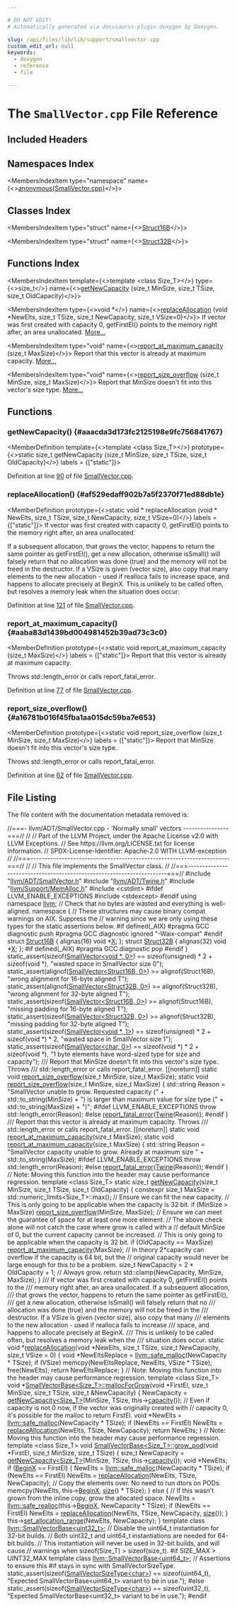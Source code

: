 ```yaml
---

# DO NOT EDIT!
# Automatically generated via docusaurus-plugin-doxygen by Doxygen.

slug: /api/files/lib/lib/support/smallvector-cpp
custom_edit_url: null
keywords:
  - doxygen
  - reference
  - file

---
```





# The `SmallVector.cpp` File Reference

<DoxygenPage pluginConfig={pluginConfig}>



## Included Headers

<IncludesList>
<IncludesListItem
  filePath="llvm/ADT/SmallVector.h"
  permalink="/docs/api/files/include/include/llvm/include/llvm/adt/smallvector-h"
  isLocal="true" />
<IncludesListItem
  filePath="llvm/ADT/Twine.h"
  permalink="/docs/api/files/include/include/llvm/include/llvm/adt/twine-h"
  isLocal="true" />
<IncludesListItem
  filePath="llvm/Support/MemAlloc.h"
  permalink="/docs/api/files/include/include/llvm/include/llvm/support/memalloc-h"
  isLocal="true" />
<IncludesListItem
  filePath="cstdint"
  permalink=""
  isLocal="false" />
</IncludesList>

## Namespaces Index

<MembersIndex>

<MembersIndexItem
  type="namespace"
  name={<><a href="/docs/api/namespaces/anonymous-smallvector-cpp-">anonymous&#123;SmallVector.cpp&#125;</a></>}>
</MembersIndexItem>

</MembersIndex>

## Classes Index

<MembersIndex>

<MembersIndexItem
  type="struct"
  name={<><a href="/docs/api/structs/anonymous-namespace-smallvector-cpp-/struct16b">Struct16B</a></>}>
</MembersIndexItem>

<MembersIndexItem
  type="struct"
  name={<><a href="/docs/api/structs/anonymous-namespace-smallvector-cpp-/struct32b">Struct32B</a></>}>
</MembersIndexItem>

</MembersIndex>

## Functions Index

<MembersIndex>

<MembersIndexItem
  template={<>template &lt;class Size&#95;T&gt;</>}
  type={<>size&#95;t</>}
  name={<><a href="#aaacda3d173fc2125198e9fc756841767">getNewCapacity</a> (size&#95;t MinSize, size&#95;t TSize, size&#95;t OldCapacity)</>}>
</MembersIndexItem>

<MembersIndexItem
  type={<>void &#42;</>}
  name={<><a href="#af529edaff902b7a5f2370f71ed88db1e">replaceAllocation</a> (void &#42;NewElts, size&#95;t TSize, size&#95;t NewCapacity, size&#95;t VSize=0)</>}>
If vector was first created with capacity 0, getFirstEl() points to the memory right after, an area unallocated. <a href="#af529edaff902b7a5f2370f71ed88db1e">More...</a>
</MembersIndexItem>

<MembersIndexItem
  type="void"
  name={<><a href="#aaba83d1439bd004981452b39ad73c3c0">report&#95;at&#95;maximum&#95;capacity</a> (size&#95;t MaxSize)</>}>
Report that this vector is already at maximum capacity. <a href="#aaba83d1439bd004981452b39ad73c3c0">More...</a>
</MembersIndexItem>

<MembersIndexItem
  type="void"
  name={<><a href="#a16781b016f45fba1aa015dc59ba7e653">report&#95;size&#95;overflow</a> (size&#95;t MinSize, size&#95;t MaxSize)</>}>
Report that MinSize doesn&#39;t fit into this vector&#39;s size type. <a href="#a16781b016f45fba1aa015dc59ba7e653">More...</a>
</MembersIndexItem>

</MembersIndex>


<SectionDefinition>

## Functions

### getNewCapacity() {#aaacda3d173fc2125198e9fc756841767}

<MemberDefinition
  template={<>template &lt;class Size&#95;T&gt;</>}
  prototype={<>static size&#95;t getNewCapacity (size&#95;t MinSize, size&#95;t TSize, size&#95;t OldCapacity)</>}
  labels = {["static"]}>

Definition at line <a href="#l00090">90</a> of file <a href="/docs/api/files/lib/lib/support/smallvector-cpp">SmallVector.cpp</a>.
</MemberDefinition>

### replaceAllocation() {#af529edaff902b7a5f2370f71ed88db1e}

<MemberDefinition
  prototype={<>static void &#42; replaceAllocation (void &#42; NewElts, size&#95;t TSize, size&#95;t NewCapacity, size&#95;t VSize=0)</>}
  labels = {["static"]}>
If vector was first created with capacity 0, getFirstEl() points to the memory right after, an area unallocated.

If a subsequent allocation, that grows the vector, happens to return the same pointer as getFirstEl(), get a new allocation, otherwise isSmall() will falsely return that no allocation was done (true) and the memory will not be freed in the destructor. If a VSize is given (vector size), also copy that many elements to the new allocation - used if realloca fails to increase space, and happens to allocate precisely at BeginX. This is unlikely to be called often, but resolves a memory leak when the situation does occur.

Definition at line <a href="#l00121">121</a> of file <a href="/docs/api/files/lib/lib/support/smallvector-cpp">SmallVector.cpp</a>.
</MemberDefinition>

### report&#95;at&#95;maximum&#95;capacity() {#aaba83d1439bd004981452b39ad73c3c0}

<MemberDefinition
  prototype={<>static void report&#95;at&#95;maximum&#95;capacity (size&#95;t MaxSize)</>}
  labels = {["static"]}>
Report that this vector is already at maximum capacity.

Throws std::length&#95;error or calls report&#95;fatal&#95;error.

Definition at line <a href="#l00077">77</a> of file <a href="/docs/api/files/lib/lib/support/smallvector-cpp">SmallVector.cpp</a>.
</MemberDefinition>

### report&#95;size&#95;overflow() {#a16781b016f45fba1aa015dc59ba7e653}

<MemberDefinition
  prototype={<>static void report&#95;size&#95;overflow (size&#95;t MinSize, size&#95;t MaxSize)</>}
  labels = {["static"]}>
Report that MinSize doesn&#39;t fit into this vector&#39;s size type.

Throws std::length&#95;error or calls report&#95;fatal&#95;error.

Definition at line <a href="#l00062">62</a> of file <a href="/docs/api/files/lib/lib/support/smallvector-cpp">SmallVector.cpp</a>.
</MemberDefinition>

</SectionDefinition>

## File Listing

The file content with the documentation metadata removed is:

<ProgramListing>

<Link id="l00001" /><CodeLine lineNumber="1"><span class="doxyHighlightComment">//===- llvm/ADT/SmallVector.cpp - &#39;Normally small&#39; vectors ----------------===//</span></CodeLine>
<Link id="l00002" /><CodeLine lineNumber="2"><span class="doxyHighlightComment">//</span></CodeLine>
<Link id="l00003" /><CodeLine lineNumber="3"><span class="doxyHighlightComment">// Part of the LLVM Project, under the Apache License v2.0 with LLVM Exceptions.</span></CodeLine>
<Link id="l00004" /><CodeLine lineNumber="4"><span class="doxyHighlightComment">// See https://llvm.org/LICENSE.txt for license information.</span></CodeLine>
<Link id="l00005" /><CodeLine lineNumber="5"><span class="doxyHighlightComment">// SPDX-License-Identifier: Apache-2.0 WITH LLVM-exception</span></CodeLine>
<Link id="l00006" /><CodeLine lineNumber="6"><span class="doxyHighlightComment">//</span></CodeLine>
<Link id="l00007" /><CodeLine lineNumber="7"><span class="doxyHighlightComment">//===----------------------------------------------------------------------===//</span></CodeLine>
<Link id="l00008" /><CodeLine lineNumber="8"><span class="doxyHighlightComment">//</span></CodeLine>
<Link id="l00009" /><CodeLine lineNumber="9"><span class="doxyHighlightComment">// This file implements the SmallVector class.</span></CodeLine>
<Link id="l00010" /><CodeLine lineNumber="10"><span class="doxyHighlightComment">//</span></CodeLine>
<Link id="l00011" /><CodeLine lineNumber="11"><span class="doxyHighlightComment">//===----------------------------------------------------------------------===//</span></CodeLine>
<Link id="l00012" /><CodeLine lineNumber="12"></CodeLine>
<Link id="l00013" /><CodeLine lineNumber="13"><span class="doxyHighlightPreprocessor">#include &quot;<a href="/docs/api/files/include/include/llvm/include/llvm/adt/smallvector-h">llvm/ADT/SmallVector.h</a>&quot;</span></CodeLine>
<Link id="l00014" /><CodeLine lineNumber="14"><span class="doxyHighlightPreprocessor">#include &quot;<a href="/docs/api/files/include/include/llvm/include/llvm/adt/twine-h">llvm/ADT/Twine.h</a>&quot;</span></CodeLine>
<Link id="l00015" /><CodeLine lineNumber="15"><span class="doxyHighlightPreprocessor">#include &quot;<a href="/docs/api/files/include/include/llvm/include/llvm/support/memalloc-h">llvm/Support/MemAlloc.h</a>&quot;</span></CodeLine>
<Link id="l00016" /><CodeLine lineNumber="16"><span class="doxyHighlightPreprocessor">#include &lt;cstdint&gt;</span></CodeLine>
<Link id="l00017" /><CodeLine lineNumber="17"><span class="doxyHighlightPreprocessor">#ifdef LLVM&#95;ENABLE&#95;EXCEPTIONS</span></CodeLine>
<Link id="l00018" /><CodeLine lineNumber="18"><span class="doxyHighlightPreprocessor">#include &lt;stdexcept&gt;</span></CodeLine>
<Link id="l00019" /><CodeLine lineNumber="19"><span class="doxyHighlightPreprocessor">#endif</span></CodeLine>
<Link id="l00020" /><CodeLine lineNumber="20"><span class="doxyHighlightKeyword">using namespace </span><span class="doxyHighlight"><a href="/docs/api/namespaces/llvm">llvm</a>;</span></CodeLine>
<Link id="l00021" /><CodeLine lineNumber="21"></CodeLine>
<Link id="l00022" /><CodeLine lineNumber="22"><span class="doxyHighlightComment">// Check that no bytes are wasted and everything is well-aligned.</span></CodeLine>
<Link id="l00023" /><CodeLine lineNumber="23" lineLink="/docs/api/namespaces/anonymous-smallvector-cpp-"><span class="doxyHighlightKeyword">namespace </span><span class="doxyHighlight">&#123;</span></CodeLine>
<Link id="l00024" /><CodeLine lineNumber="24"><span class="doxyHighlightComment">// These structures may cause binary compat warnings on AIX. Suppress the</span></CodeLine>
<Link id="l00025" /><CodeLine lineNumber="25"><span class="doxyHighlightComment">// warning since we are only using these types for the static assertions below.</span></CodeLine>
<Link id="l00026" /><CodeLine lineNumber="26"><span class="doxyHighlightPreprocessor">#if defined(&#95;AIX)</span></CodeLine>
<Link id="l00027" /><CodeLine lineNumber="27"><span class="doxyHighlightPreprocessor">#pragma GCC diagnostic push</span></CodeLine>
<Link id="l00028" /><CodeLine lineNumber="28"><span class="doxyHighlightPreprocessor">#pragma GCC diagnostic ignored &quot;-Waix-compat&quot;</span></CodeLine>
<Link id="l00029" /><CodeLine lineNumber="29"><span class="doxyHighlightPreprocessor">#endif</span></CodeLine>
<Link id="l00030" /><CodeLine lineNumber="30" lineLink="/docs/api/structs/anonymous-namespace-smallvector-cpp-/struct16b"><span class="doxyHighlightKeyword">struct </span><span class="doxyHighlight"><a href="/docs/api/structs/anonymous-namespace-smallvector-cpp-/struct16b">Struct16B</a> &#123;</span></CodeLine>
<Link id="l00031" /><CodeLine lineNumber="31" lineLink="/docs/api/structs/anonymous-namespace-smallvector-cpp-/struct16b/#a4cee46c1ae2a60efffc3d4d6924dc1f6"><span class="doxyHighlight">  </span><span class="doxyHighlightKeyword">alignas</span><span class="doxyHighlight">(16) </span><span class="doxyHighlightKeywordType">void</span><span class="doxyHighlight"> &#42;<a href="/docs/api/structs/anonymous-namespace-smallvector-cpp-/struct16b/#a4cee46c1ae2a60efffc3d4d6924dc1f6">X</a>;</span></CodeLine>
<Link id="l00032" /><CodeLine lineNumber="32"><span class="doxyHighlight">&#125;;</span></CodeLine>
<Link id="l00033" /><CodeLine lineNumber="33" lineLink="/docs/api/structs/anonymous-namespace-smallvector-cpp-/struct32b"><span class="doxyHighlightKeyword">struct </span><span class="doxyHighlight"><a href="/docs/api/structs/anonymous-namespace-smallvector-cpp-/struct32b">Struct32B</a> &#123;</span></CodeLine>
<Link id="l00034" /><CodeLine lineNumber="34" lineLink="/docs/api/structs/anonymous-namespace-smallvector-cpp-/struct32b/#a9485bc9bb9362e2838850a346185c07e"><span class="doxyHighlight">  </span><span class="doxyHighlightKeyword">alignas</span><span class="doxyHighlight">(32) </span><span class="doxyHighlightKeywordType">void</span><span class="doxyHighlight"> &#42;<a href="/docs/api/structs/anonymous-namespace-smallvector-cpp-/struct32b/#a9485bc9bb9362e2838850a346185c07e">X</a>;</span></CodeLine>
<Link id="l00035" /><CodeLine lineNumber="35"><span class="doxyHighlight">&#125;;</span></CodeLine>
<Link id="l00036" /><CodeLine lineNumber="36"><span class="doxyHighlightPreprocessor">#if defined(&#95;AIX)</span></CodeLine>
<Link id="l00037" /><CodeLine lineNumber="37"><span class="doxyHighlightPreprocessor">#pragma GCC diagnostic pop</span></CodeLine>
<Link id="l00038" /><CodeLine lineNumber="38"><span class="doxyHighlightPreprocessor">#endif</span></CodeLine>
<Link id="l00039" /><CodeLine lineNumber="39"><span class="doxyHighlight">&#125;</span></CodeLine>
<Link id="l00040" /><CodeLine lineNumber="40"><span class="doxyHighlightKeyword">static&#95;assert</span><span class="doxyHighlight">(</span><span class="doxyHighlightKeyword">sizeof</span><span class="doxyHighlight">(<a href="/docs/api/classes/llvm/smallvector">SmallVector&lt;void &#42;, 0&gt;</a>) ==</span></CodeLine>
<Link id="l00041" /><CodeLine lineNumber="41"><span class="doxyHighlight">                  </span><span class="doxyHighlightKeyword">sizeof</span><span class="doxyHighlight">(unsigned) &#42; 2 + </span><span class="doxyHighlightKeyword">sizeof</span><span class="doxyHighlight">(</span><span class="doxyHighlightKeywordType">void</span><span class="doxyHighlight"> &#42;),</span></CodeLine>
<Link id="l00042" /><CodeLine lineNumber="42"><span class="doxyHighlight">              </span><span class="doxyHighlightStringLiteral">&quot;wasted space in SmallVector size 0&quot;</span><span class="doxyHighlight">);</span></CodeLine>
<Link id="l00043" /><CodeLine lineNumber="43"><span class="doxyHighlightKeyword">static&#95;assert</span><span class="doxyHighlight">(</span><span class="doxyHighlightKeyword">alignof</span><span class="doxyHighlight">(<a href="/docs/api/classes/llvm/smallvector">SmallVector&lt;Struct16B, 0&gt;</a>) &gt;= </span><span class="doxyHighlightKeyword">alignof</span><span class="doxyHighlight">(Struct16B),</span></CodeLine>
<Link id="l00044" /><CodeLine lineNumber="44"><span class="doxyHighlight">              </span><span class="doxyHighlightStringLiteral">&quot;wrong alignment for 16-byte aligned T&quot;</span><span class="doxyHighlight">);</span></CodeLine>
<Link id="l00045" /><CodeLine lineNumber="45"><span class="doxyHighlightKeyword">static&#95;assert</span><span class="doxyHighlight">(</span><span class="doxyHighlightKeyword">alignof</span><span class="doxyHighlight">(<a href="/docs/api/classes/llvm/smallvector">SmallVector&lt;Struct32B, 0&gt;</a>) &gt;= </span><span class="doxyHighlightKeyword">alignof</span><span class="doxyHighlight">(Struct32B),</span></CodeLine>
<Link id="l00046" /><CodeLine lineNumber="46"><span class="doxyHighlight">              </span><span class="doxyHighlightStringLiteral">&quot;wrong alignment for 32-byte aligned T&quot;</span><span class="doxyHighlight">);</span></CodeLine>
<Link id="l00047" /><CodeLine lineNumber="47"><span class="doxyHighlightKeyword">static&#95;assert</span><span class="doxyHighlight">(</span><span class="doxyHighlightKeyword">sizeof</span><span class="doxyHighlight">(<a href="/docs/api/classes/llvm/smallvector">SmallVector&lt;Struct16B, 0&gt;</a>) &gt;= </span><span class="doxyHighlightKeyword">alignof</span><span class="doxyHighlight">(Struct16B),</span></CodeLine>
<Link id="l00048" /><CodeLine lineNumber="48"><span class="doxyHighlight">              </span><span class="doxyHighlightStringLiteral">&quot;missing padding for 16-byte aligned T&quot;</span><span class="doxyHighlight">);</span></CodeLine>
<Link id="l00049" /><CodeLine lineNumber="49"><span class="doxyHighlightKeyword">static&#95;assert</span><span class="doxyHighlight">(</span><span class="doxyHighlightKeyword">sizeof</span><span class="doxyHighlight">(<a href="/docs/api/classes/llvm/smallvector">SmallVector&lt;Struct32B, 0&gt;</a>) &gt;= </span><span class="doxyHighlightKeyword">alignof</span><span class="doxyHighlight">(Struct32B),</span></CodeLine>
<Link id="l00050" /><CodeLine lineNumber="50"><span class="doxyHighlight">              </span><span class="doxyHighlightStringLiteral">&quot;missing padding for 32-byte aligned T&quot;</span><span class="doxyHighlight">);</span></CodeLine>
<Link id="l00051" /><CodeLine lineNumber="51"><span class="doxyHighlightKeyword">static&#95;assert</span><span class="doxyHighlight">(</span><span class="doxyHighlightKeyword">sizeof</span><span class="doxyHighlight">(<a href="/docs/api/classes/llvm/smallvector">SmallVector&lt;void &#42;, 1&gt;</a>) ==</span></CodeLine>
<Link id="l00052" /><CodeLine lineNumber="52"><span class="doxyHighlight">                  </span><span class="doxyHighlightKeyword">sizeof</span><span class="doxyHighlight">(unsigned) &#42; 2 + </span><span class="doxyHighlightKeyword">sizeof</span><span class="doxyHighlight">(</span><span class="doxyHighlightKeywordType">void</span><span class="doxyHighlight"> &#42;) &#42; 2,</span></CodeLine>
<Link id="l00053" /><CodeLine lineNumber="53"><span class="doxyHighlight">              </span><span class="doxyHighlightStringLiteral">&quot;wasted space in SmallVector size 1&quot;</span><span class="doxyHighlight">);</span></CodeLine>
<Link id="l00054" /><CodeLine lineNumber="54"></CodeLine>
<Link id="l00055" /><CodeLine lineNumber="55"><span class="doxyHighlightKeyword">static&#95;assert</span><span class="doxyHighlight">(</span><span class="doxyHighlightKeyword">sizeof</span><span class="doxyHighlight">(<a href="/docs/api/classes/llvm/smallvector">SmallVector&lt;char, 0&gt;</a>) ==</span></CodeLine>
<Link id="l00056" /><CodeLine lineNumber="56"><span class="doxyHighlight">                  </span><span class="doxyHighlightKeyword">sizeof</span><span class="doxyHighlight">(</span><span class="doxyHighlightKeywordType">void</span><span class="doxyHighlight"> &#42;) &#42; 2 + </span><span class="doxyHighlightKeyword">sizeof</span><span class="doxyHighlight">(</span><span class="doxyHighlightKeywordType">void</span><span class="doxyHighlight"> &#42;),</span></CodeLine>
<Link id="l00057" /><CodeLine lineNumber="57"><span class="doxyHighlight">              </span><span class="doxyHighlightStringLiteral">&quot;1 byte elements have word-sized type for size and capacity&quot;</span><span class="doxyHighlight">);</span></CodeLine>
<Link id="l00058" /><CodeLine lineNumber="58"></CodeLine>
<Link id="l00059" /><CodeLine lineNumber="59"><span class="doxyHighlightComment">/// Report that MinSize doesn&#39;t fit into this vector&#39;s size type. Throws</span></CodeLine>
<Link id="l00060" /><CodeLine lineNumber="60"><span class="doxyHighlightComment">/// std::length&#95;error or calls report&#95;fatal&#95;error.</span></CodeLine>
<Link id="l00061" /><CodeLine lineNumber="61"><span class="doxyHighlight">&#91;&#91;noreturn&#93;&#93; </span><span class="doxyHighlightKeyword">static</span><span class="doxyHighlight"> </span><span class="doxyHighlightKeywordType">void</span><span class="doxyHighlight"> <a href="#a16781b016f45fba1aa015dc59ba7e653">report&#95;size&#95;overflow</a>(</span><span class="doxyHighlightKeywordType">size&#95;t</span><span class="doxyHighlight"> MinSize, </span><span class="doxyHighlightKeywordType">size&#95;t</span><span class="doxyHighlight"> MaxSize);</span></CodeLine>
<Link id="l00062" /><CodeLine lineNumber="62" lineLink="#a16781b016f45fba1aa015dc59ba7e653"><span class="doxyHighlightKeyword">static</span><span class="doxyHighlight"> </span><span class="doxyHighlightKeywordType">void</span><span class="doxyHighlight"> <a href="#a16781b016f45fba1aa015dc59ba7e653">report&#95;size&#95;overflow</a>(</span><span class="doxyHighlightKeywordType">size&#95;t</span><span class="doxyHighlight"> MinSize, </span><span class="doxyHighlightKeywordType">size&#95;t</span><span class="doxyHighlight"> MaxSize) &#123;</span></CodeLine>
<Link id="l00063" /><CodeLine lineNumber="63"><span class="doxyHighlight">  std::string Reason = </span><span class="doxyHighlightStringLiteral">&quot;SmallVector unable to grow. Requested capacity (&quot;</span><span class="doxyHighlight"> +</span></CodeLine>
<Link id="l00064" /><CodeLine lineNumber="64"><span class="doxyHighlight">                       std::to&#95;string(MinSize) +</span></CodeLine>
<Link id="l00065" /><CodeLine lineNumber="65"><span class="doxyHighlight">                       </span><span class="doxyHighlightStringLiteral">&quot;) is larger than maximum value for size type (&quot;</span><span class="doxyHighlight"> +</span></CodeLine>
<Link id="l00066" /><CodeLine lineNumber="66"><span class="doxyHighlight">                       std::to&#95;string(MaxSize) + </span><span class="doxyHighlightStringLiteral">&quot;)&quot;</span><span class="doxyHighlight">;</span></CodeLine>
<Link id="l00067" /><CodeLine lineNumber="67"><span class="doxyHighlightPreprocessor">#ifdef LLVM&#95;ENABLE&#95;EXCEPTIONS</span></CodeLine>
<Link id="l00068" /><CodeLine lineNumber="68"><span class="doxyHighlight">  </span><span class="doxyHighlightKeywordFlow">throw</span><span class="doxyHighlight"> std::length&#95;error(Reason);</span></CodeLine>
<Link id="l00069" /><CodeLine lineNumber="69" lineLink="/docs/api/classes/llvm/smallvectorbase/#a2c068750374c249c3498144297eda93c"><span class="doxyHighlightPreprocessor">#else</span></CodeLine>
<Link id="l00070" /><CodeLine lineNumber="70"><span class="doxyHighlight">  <a href="/docs/api/namespaces/llvm/#a7f2a3d4dcfee70225988aec53ff1e173">report&#95;fatal&#95;error</a>(<a href="/docs/api/classes/llvm/twine">Twine</a>(Reason));</span></CodeLine>
<Link id="l00071" /><CodeLine lineNumber="71"><span class="doxyHighlightPreprocessor">#endif</span></CodeLine>
<Link id="l00072" /><CodeLine lineNumber="72"><span class="doxyHighlight">&#125;</span></CodeLine>
<Link id="l00073" /><CodeLine lineNumber="73"></CodeLine>
<Link id="l00074" /><CodeLine lineNumber="74"><span class="doxyHighlightComment">/// Report that this vector is already at maximum capacity. Throws</span></CodeLine>
<Link id="l00075" /><CodeLine lineNumber="75" lineLink="/docs/api/classes/llvm/smallvectorbase/#a0fef5db8f0b473292cb9770075050da5"><span class="doxyHighlightComment">/// std::length&#95;error or calls report&#95;fatal&#95;error.</span></CodeLine>
<Link id="l00076" /><CodeLine lineNumber="76"><span class="doxyHighlight">&#91;&#91;noreturn&#93;&#93; </span><span class="doxyHighlightKeyword">static</span><span class="doxyHighlight"> </span><span class="doxyHighlightKeywordType">void</span><span class="doxyHighlight"> <a href="#aaba83d1439bd004981452b39ad73c3c0">report&#95;at&#95;maximum&#95;capacity</a>(</span><span class="doxyHighlightKeywordType">size&#95;t</span><span class="doxyHighlight"> MaxSize);</span></CodeLine>
<Link id="l00077" /><CodeLine lineNumber="77" lineLink="#aaba83d1439bd004981452b39ad73c3c0"><span class="doxyHighlightKeyword">static</span><span class="doxyHighlight"> </span><span class="doxyHighlightKeywordType">void</span><span class="doxyHighlight"> <a href="#aaba83d1439bd004981452b39ad73c3c0">report&#95;at&#95;maximum&#95;capacity</a>(</span><span class="doxyHighlightKeywordType">size&#95;t</span><span class="doxyHighlight"> MaxSize) &#123;</span></CodeLine>
<Link id="l00078" /><CodeLine lineNumber="78"><span class="doxyHighlight">  std::string Reason =</span></CodeLine>
<Link id="l00079" /><CodeLine lineNumber="79"><span class="doxyHighlight">      </span><span class="doxyHighlightStringLiteral">&quot;SmallVector capacity unable to grow. Already at maximum size &quot;</span><span class="doxyHighlight"> +</span></CodeLine>
<Link id="l00080" /><CodeLine lineNumber="80"><span class="doxyHighlight">      std::to&#95;string(MaxSize);</span></CodeLine>
<Link id="l00081" /><CodeLine lineNumber="81"><span class="doxyHighlightPreprocessor">#ifdef LLVM&#95;ENABLE&#95;EXCEPTIONS</span></CodeLine>
<Link id="l00082" /><CodeLine lineNumber="82"><span class="doxyHighlight">  </span><span class="doxyHighlightKeywordFlow">throw</span><span class="doxyHighlight"> std::length&#95;error(Reason);</span></CodeLine>
<Link id="l00083" /><CodeLine lineNumber="83"><span class="doxyHighlightPreprocessor">#else</span></CodeLine>
<Link id="l00084" /><CodeLine lineNumber="84"><span class="doxyHighlight">  <a href="/docs/api/namespaces/llvm/#a7f2a3d4dcfee70225988aec53ff1e173">report&#95;fatal&#95;error</a>(<a href="/docs/api/classes/llvm/twine">Twine</a>(Reason));</span></CodeLine>
<Link id="l00085" /><CodeLine lineNumber="85"><span class="doxyHighlightPreprocessor">#endif</span></CodeLine>
<Link id="l00086" /><CodeLine lineNumber="86"><span class="doxyHighlight">&#125;</span></CodeLine>
<Link id="l00087" /><CodeLine lineNumber="87"></CodeLine>
<Link id="l00088" /><CodeLine lineNumber="88"><span class="doxyHighlightComment">// Note: Moving this function into the header may cause performance regression.</span></CodeLine>
<Link id="l00089" /><CodeLine lineNumber="89"><span class="doxyHighlightKeyword">template</span><span class="doxyHighlight"> &lt;</span><span class="doxyHighlightKeyword">class</span><span class="doxyHighlight"> Size&#95;T&gt;</span></CodeLine>
<Link id="l00090" /><CodeLine lineNumber="90" lineLink="#aaacda3d173fc2125198e9fc756841767"><span class="doxyHighlightKeyword">static</span><span class="doxyHighlight"> </span><span class="doxyHighlightKeywordType">size&#95;t</span><span class="doxyHighlight"> <a href="#aaacda3d173fc2125198e9fc756841767">getNewCapacity</a>(</span><span class="doxyHighlightKeywordType">size&#95;t</span><span class="doxyHighlight"> MinSize, </span><span class="doxyHighlightKeywordType">size&#95;t</span><span class="doxyHighlight"> TSize, </span><span class="doxyHighlightKeywordType">size&#95;t</span><span class="doxyHighlight"> OldCapacity) &#123;</span></CodeLine>
<Link id="l00091" /><CodeLine lineNumber="91"><span class="doxyHighlight">  </span><span class="doxyHighlightKeyword">constexpr</span><span class="doxyHighlight"> </span><span class="doxyHighlightKeywordType">size&#95;t</span><span class="doxyHighlight"> MaxSize = std::numeric&#95;limits&lt;Size&#95;T&gt;::max();</span></CodeLine>
<Link id="l00092" /><CodeLine lineNumber="92"></CodeLine>
<Link id="l00093" /><CodeLine lineNumber="93"><span class="doxyHighlight">  </span><span class="doxyHighlightComment">// Ensure we can fit the new capacity.</span></CodeLine>
<Link id="l00094" /><CodeLine lineNumber="94"><span class="doxyHighlight">  </span><span class="doxyHighlightComment">// This is only going to be applicable when the capacity is 32 bit.</span></CodeLine>
<Link id="l00095" /><CodeLine lineNumber="95"><span class="doxyHighlight">  </span><span class="doxyHighlightKeywordFlow">if</span><span class="doxyHighlight"> (MinSize &gt; MaxSize)</span></CodeLine>
<Link id="l00096" /><CodeLine lineNumber="96"><span class="doxyHighlight">    <a href="#a16781b016f45fba1aa015dc59ba7e653">report&#95;size&#95;overflow</a>(MinSize, MaxSize);</span></CodeLine>
<Link id="l00097" /><CodeLine lineNumber="97"></CodeLine>
<Link id="l00098" /><CodeLine lineNumber="98"><span class="doxyHighlight">  </span><span class="doxyHighlightComment">// Ensure we can meet the guarantee of space for at least one more element.</span></CodeLine>
<Link id="l00099" /><CodeLine lineNumber="99"><span class="doxyHighlight">  </span><span class="doxyHighlightComment">// The above check alone will not catch the case where grow is called with a</span></CodeLine>
<Link id="l00100" /><CodeLine lineNumber="100"><span class="doxyHighlight">  </span><span class="doxyHighlightComment">// default MinSize of 0, but the current capacity cannot be increased.</span></CodeLine>
<Link id="l00101" /><CodeLine lineNumber="101"><span class="doxyHighlight">  </span><span class="doxyHighlightComment">// This is only going to be applicable when the capacity is 32 bit.</span></CodeLine>
<Link id="l00102" /><CodeLine lineNumber="102"><span class="doxyHighlight">  </span><span class="doxyHighlightKeywordFlow">if</span><span class="doxyHighlight"> (OldCapacity == MaxSize)</span></CodeLine>
<Link id="l00103" /><CodeLine lineNumber="103"><span class="doxyHighlight">    <a href="#aaba83d1439bd004981452b39ad73c3c0">report&#95;at&#95;maximum&#95;capacity</a>(MaxSize);</span></CodeLine>
<Link id="l00104" /><CodeLine lineNumber="104"></CodeLine>
<Link id="l00105" /><CodeLine lineNumber="105"><span class="doxyHighlight">  </span><span class="doxyHighlightComment">// In theory 2&#42;capacity can overflow if the capacity is 64 bit, but the</span></CodeLine>
<Link id="l00106" /><CodeLine lineNumber="106"><span class="doxyHighlight">  </span><span class="doxyHighlightComment">// original capacity would never be large enough for this to be a problem.</span></CodeLine>
<Link id="l00107" /><CodeLine lineNumber="107"><span class="doxyHighlight">  </span><span class="doxyHighlightKeywordType">size&#95;t</span><span class="doxyHighlight"> NewCapacity = 2 &#42; OldCapacity + 1; </span><span class="doxyHighlightComment">// Always grow.</span></CodeLine>
<Link id="l00108" /><CodeLine lineNumber="108"><span class="doxyHighlight">  </span><span class="doxyHighlightKeywordFlow">return</span><span class="doxyHighlight"> std::clamp(NewCapacity, MinSize, MaxSize);</span></CodeLine>
<Link id="l00109" /><CodeLine lineNumber="109"><span class="doxyHighlight">&#125;</span></CodeLine>
<Link id="l00110" /><CodeLine lineNumber="110"></CodeLine>
<Link id="l00111" /><CodeLine lineNumber="111"><span class="doxyHighlightComment">/// If vector was first created with capacity 0, getFirstEl() points to the</span></CodeLine>
<Link id="l00112" /><CodeLine lineNumber="112"><span class="doxyHighlightComment">/// memory right after, an area unallocated. If a subsequent allocation,</span></CodeLine>
<Link id="l00113" /><CodeLine lineNumber="113"><span class="doxyHighlightComment">/// that grows the vector, happens to return the same pointer as getFirstEl(),</span></CodeLine>
<Link id="l00114" /><CodeLine lineNumber="114"><span class="doxyHighlightComment">/// get a new allocation, otherwise isSmall() will falsely return that no</span></CodeLine>
<Link id="l00115" /><CodeLine lineNumber="115"><span class="doxyHighlightComment">/// allocation was done (true) and the memory will not be freed in the</span></CodeLine>
<Link id="l00116" /><CodeLine lineNumber="116"><span class="doxyHighlightComment">/// destructor. If a VSize is given (vector size), also copy that many</span></CodeLine>
<Link id="l00117" /><CodeLine lineNumber="117"><span class="doxyHighlightComment">/// elements to the new allocation - used if realloca fails to increase</span></CodeLine>
<Link id="l00118" /><CodeLine lineNumber="118"><span class="doxyHighlightComment">/// space, and happens to allocate precisely at BeginX.</span></CodeLine>
<Link id="l00119" /><CodeLine lineNumber="119"><span class="doxyHighlightComment">/// This is unlikely to be called often, but resolves a memory leak when the</span></CodeLine>
<Link id="l00120" /><CodeLine lineNumber="120"><span class="doxyHighlightComment">/// situation does occur.</span></CodeLine>
<Link id="l00121" /><CodeLine lineNumber="121" lineLink="#af529edaff902b7a5f2370f71ed88db1e"><span class="doxyHighlightKeyword">static</span><span class="doxyHighlight"> </span><span class="doxyHighlightKeywordType">void</span><span class="doxyHighlight"> &#42;<a href="#af529edaff902b7a5f2370f71ed88db1e">replaceAllocation</a>(</span><span class="doxyHighlightKeywordType">void</span><span class="doxyHighlight"> &#42;NewElts, </span><span class="doxyHighlightKeywordType">size&#95;t</span><span class="doxyHighlight"> TSize, </span><span class="doxyHighlightKeywordType">size&#95;t</span><span class="doxyHighlight"> NewCapacity,</span></CodeLine>
<Link id="l00122" /><CodeLine lineNumber="122"><span class="doxyHighlight">                               </span><span class="doxyHighlightKeywordType">size&#95;t</span><span class="doxyHighlight"> VSize = 0) &#123;</span></CodeLine>
<Link id="l00123" /><CodeLine lineNumber="123"><span class="doxyHighlight">  </span><span class="doxyHighlightKeywordType">void</span><span class="doxyHighlight"> &#42;NewEltsReplace = <a href="/docs/api/namespaces/llvm/#a8bb931812d78f470d4ca775ac8b88e61">llvm::safe&#95;malloc</a>(NewCapacity &#42; TSize);</span></CodeLine>
<Link id="l00124" /><CodeLine lineNumber="124"><span class="doxyHighlight">  </span><span class="doxyHighlightKeywordFlow">if</span><span class="doxyHighlight"> (VSize)</span></CodeLine>
<Link id="l00125" /><CodeLine lineNumber="125"><span class="doxyHighlight">    memcpy(NewEltsReplace, NewElts, VSize &#42; TSize);</span></CodeLine>
<Link id="l00126" /><CodeLine lineNumber="126"><span class="doxyHighlight">  free(NewElts);</span></CodeLine>
<Link id="l00127" /><CodeLine lineNumber="127"><span class="doxyHighlight">  </span><span class="doxyHighlightKeywordFlow">return</span><span class="doxyHighlight"> NewEltsReplace;</span></CodeLine>
<Link id="l00128" /><CodeLine lineNumber="128"><span class="doxyHighlight">&#125;</span></CodeLine>
<Link id="l00129" /><CodeLine lineNumber="129"></CodeLine>
<Link id="l00130" /><CodeLine lineNumber="130"><span class="doxyHighlightComment">// Note: Moving this function into the header may cause performance regression.</span></CodeLine>
<Link id="l00131" /><CodeLine lineNumber="131"><span class="doxyHighlightKeyword">template</span><span class="doxyHighlight"> &lt;</span><span class="doxyHighlightKeyword">class</span><span class="doxyHighlight"> Size&#95;T&gt;</span></CodeLine>
<Link id="l00132" /><CodeLine lineNumber="132" lineLink="/docs/api/classes/llvm/smallvectorbase/#a2c068750374c249c3498144297eda93c"><span class="doxyHighlightKeywordType">void</span><span class="doxyHighlight"> &#42;<a href="/docs/api/classes/llvm/smallvectorbase/#a2c068750374c249c3498144297eda93c">SmallVectorBase&lt;Size&#95;T&gt;::mallocForGrow</a>(</span><span class="doxyHighlightKeywordType">void</span><span class="doxyHighlight"> &#42;FirstEl, </span><span class="doxyHighlightKeywordType">size&#95;t</span><span class="doxyHighlight"> MinSize,</span></CodeLine>
<Link id="l00133" /><CodeLine lineNumber="133"><span class="doxyHighlight">                                             </span><span class="doxyHighlightKeywordType">size&#95;t</span><span class="doxyHighlight"> TSize,</span></CodeLine>
<Link id="l00134" /><CodeLine lineNumber="134"><span class="doxyHighlight">                                             </span><span class="doxyHighlightKeywordType">size&#95;t</span><span class="doxyHighlight"> &amp;NewCapacity) &#123;</span></CodeLine>
<Link id="l00135" /><CodeLine lineNumber="135"><span class="doxyHighlight">  NewCapacity = <a href="#aaacda3d173fc2125198e9fc756841767">getNewCapacity&lt;Size&#95;T&gt;</a>(MinSize, TSize, this-&gt;<a href="/docs/api/classes/llvm/smallvectorbase/#ad5cd3f01e0e643f56beff88ff86dd5da">capacity</a>());</span></CodeLine>
<Link id="l00136" /><CodeLine lineNumber="136"><span class="doxyHighlight">  </span><span class="doxyHighlightComment">// Even if capacity is not 0 now, if the vector was originally created with</span></CodeLine>
<Link id="l00137" /><CodeLine lineNumber="137"><span class="doxyHighlight">  </span><span class="doxyHighlightComment">// capacity 0, it&#39;s possible for the malloc to return FirstEl.</span></CodeLine>
<Link id="l00138" /><CodeLine lineNumber="138"><span class="doxyHighlight">  </span><span class="doxyHighlightKeywordType">void</span><span class="doxyHighlight"> &#42;NewElts = <a href="/docs/api/namespaces/llvm/#a8bb931812d78f470d4ca775ac8b88e61">llvm::safe&#95;malloc</a>(NewCapacity &#42; TSize);</span></CodeLine>
<Link id="l00139" /><CodeLine lineNumber="139"><span class="doxyHighlight">  </span><span class="doxyHighlightKeywordFlow">if</span><span class="doxyHighlight"> (NewElts == FirstEl)</span></CodeLine>
<Link id="l00140" /><CodeLine lineNumber="140"><span class="doxyHighlight">    NewElts = <a href="#af529edaff902b7a5f2370f71ed88db1e">replaceAllocation</a>(NewElts, TSize, NewCapacity);</span></CodeLine>
<Link id="l00141" /><CodeLine lineNumber="141"><span class="doxyHighlight">  </span><span class="doxyHighlightKeywordFlow">return</span><span class="doxyHighlight"> NewElts;</span></CodeLine>
<Link id="l00142" /><CodeLine lineNumber="142"><span class="doxyHighlight">&#125;</span></CodeLine>
<Link id="l00143" /><CodeLine lineNumber="143"></CodeLine>
<Link id="l00144" /><CodeLine lineNumber="144"><span class="doxyHighlightComment">// Note: Moving this function into the header may cause performance regression.</span></CodeLine>
<Link id="l00145" /><CodeLine lineNumber="145"><span class="doxyHighlightKeyword">template</span><span class="doxyHighlight"> &lt;</span><span class="doxyHighlightKeyword">class</span><span class="doxyHighlight"> Size&#95;T&gt;</span></CodeLine>
<Link id="l00146" /><CodeLine lineNumber="146" lineLink="/docs/api/classes/llvm/smallvectorbase/#a0fef5db8f0b473292cb9770075050da5"><span class="doxyHighlightKeywordType">void</span><span class="doxyHighlight"> <a href="/docs/api/classes/llvm/smallvectorbase/#a0fef5db8f0b473292cb9770075050da5">SmallVectorBase&lt;Size&#95;T&gt;::grow&#95;pod</a>(</span><span class="doxyHighlightKeywordType">void</span><span class="doxyHighlight"> &#42;FirstEl, </span><span class="doxyHighlightKeywordType">size&#95;t</span><span class="doxyHighlight"> MinSize,</span></CodeLine>
<Link id="l00147" /><CodeLine lineNumber="147"><span class="doxyHighlight">                                       </span><span class="doxyHighlightKeywordType">size&#95;t</span><span class="doxyHighlight"> TSize) &#123;</span></CodeLine>
<Link id="l00148" /><CodeLine lineNumber="148"><span class="doxyHighlight">  </span><span class="doxyHighlightKeywordType">size&#95;t</span><span class="doxyHighlight"> NewCapacity = <a href="#aaacda3d173fc2125198e9fc756841767">getNewCapacity&lt;Size&#95;T&gt;</a>(MinSize, TSize, this-&gt;<a href="/docs/api/classes/llvm/smallvectorbase/#ad5cd3f01e0e643f56beff88ff86dd5da">capacity</a>());</span></CodeLine>
<Link id="l00149" /><CodeLine lineNumber="149"><span class="doxyHighlight">  </span><span class="doxyHighlightKeywordType">void</span><span class="doxyHighlight"> &#42;NewElts;</span></CodeLine>
<Link id="l00150" /><CodeLine lineNumber="150"><span class="doxyHighlight">  </span><span class="doxyHighlightKeywordFlow">if</span><span class="doxyHighlight"> (<a href="/docs/api/classes/llvm/smallvectorbase/#aeae003355ebd5135c415924b38964abd">BeginX</a> == FirstEl) &#123;</span></CodeLine>
<Link id="l00151" /><CodeLine lineNumber="151"><span class="doxyHighlight">    NewElts = <a href="/docs/api/namespaces/llvm/#a8bb931812d78f470d4ca775ac8b88e61">llvm::safe&#95;malloc</a>(NewCapacity &#42; TSize);</span></CodeLine>
<Link id="l00152" /><CodeLine lineNumber="152"><span class="doxyHighlight">    </span><span class="doxyHighlightKeywordFlow">if</span><span class="doxyHighlight"> (NewElts == FirstEl)</span></CodeLine>
<Link id="l00153" /><CodeLine lineNumber="153"><span class="doxyHighlight">      NewElts = <a href="#af529edaff902b7a5f2370f71ed88db1e">replaceAllocation</a>(NewElts, TSize, NewCapacity);</span></CodeLine>
<Link id="l00154" /><CodeLine lineNumber="154"></CodeLine>
<Link id="l00155" /><CodeLine lineNumber="155"><span class="doxyHighlight">    </span><span class="doxyHighlightComment">// Copy the elements over.  No need to run dtors on PODs.</span></CodeLine>
<Link id="l00156" /><CodeLine lineNumber="156"><span class="doxyHighlight">    memcpy(NewElts, this-&gt;<a href="/docs/api/classes/llvm/smallvectorbase/#aeae003355ebd5135c415924b38964abd">BeginX</a>, <a href="/docs/api/files/lib/lib/target/lib/target/nvptx/nvvmreflect-cpp/#ac934769d93af95250952646a3829df4c">size</a>() &#42; TSize);</span></CodeLine>
<Link id="l00157" /><CodeLine lineNumber="157"><span class="doxyHighlight">  &#125; </span><span class="doxyHighlightKeywordFlow">else</span><span class="doxyHighlight"> &#123;</span></CodeLine>
<Link id="l00158" /><CodeLine lineNumber="158"><span class="doxyHighlight">    </span><span class="doxyHighlightComment">// If this wasn&#39;t grown from the inline copy, grow the allocated space.</span></CodeLine>
<Link id="l00159" /><CodeLine lineNumber="159"><span class="doxyHighlight">    NewElts = <a href="/docs/api/namespaces/llvm/#a9edff61a0e003a8bb37f5a12a8755cf2">llvm::safe&#95;realloc</a>(this-&gt;<a href="/docs/api/classes/llvm/smallvectorbase/#aeae003355ebd5135c415924b38964abd">BeginX</a>, NewCapacity &#42; TSize);</span></CodeLine>
<Link id="l00160" /><CodeLine lineNumber="160"><span class="doxyHighlight">    </span><span class="doxyHighlightKeywordFlow">if</span><span class="doxyHighlight"> (NewElts == FirstEl)</span></CodeLine>
<Link id="l00161" /><CodeLine lineNumber="161"><span class="doxyHighlight">      NewElts = <a href="#af529edaff902b7a5f2370f71ed88db1e">replaceAllocation</a>(NewElts, TSize, NewCapacity, <a href="/docs/api/files/lib/lib/target/lib/target/nvptx/nvvmreflect-cpp/#ac934769d93af95250952646a3829df4c">size</a>());</span></CodeLine>
<Link id="l00162" /><CodeLine lineNumber="162"><span class="doxyHighlight">  &#125;</span></CodeLine>
<Link id="l00163" /><CodeLine lineNumber="163"></CodeLine>
<Link id="l00164" /><CodeLine lineNumber="164"><span class="doxyHighlight">  this-&gt;<a href="/docs/api/classes/llvm/smallvectorbase/#a435b1238f81c19cd3bd557fe9af58ed9">set&#95;allocation&#95;range</a>(NewElts, NewCapacity);</span></CodeLine>
<Link id="l00165" /><CodeLine lineNumber="165"><span class="doxyHighlight">&#125;</span></CodeLine>
<Link id="l00166" /><CodeLine lineNumber="166"></CodeLine>
<Link id="l00167" /><CodeLine lineNumber="167"><span class="doxyHighlightKeyword">template</span><span class="doxyHighlight"> </span><span class="doxyHighlightKeyword">class </span><span class="doxyHighlight"><a href="/docs/api/classes/llvm/smallvectorbase">llvm::SmallVectorBase&lt;uint32&#95;t&gt;</a>;</span></CodeLine>
<Link id="l00168" /><CodeLine lineNumber="168"></CodeLine>
<Link id="l00169" /><CodeLine lineNumber="169"><span class="doxyHighlightComment">// Disable the uint64&#95;t instantiation for 32-bit builds.</span></CodeLine>
<Link id="l00170" /><CodeLine lineNumber="170"><span class="doxyHighlightComment">// Both uint32&#95;t and uint64&#95;t instantiations are needed for 64-bit builds.</span></CodeLine>
<Link id="l00171" /><CodeLine lineNumber="171"><span class="doxyHighlightComment">// This instantiation will never be used in 32-bit builds, and will cause</span></CodeLine>
<Link id="l00172" /><CodeLine lineNumber="172"><span class="doxyHighlightComment">// warnings when sizeof(Size&#95;T) &gt; sizeof(size&#95;t).</span></CodeLine>
<Link id="l00173" /><CodeLine lineNumber="173"><span class="doxyHighlightPreprocessor">#if SIZE&#95;MAX &gt; UINT32&#95;MAX</span></CodeLine>
<Link id="l00174" /><CodeLine lineNumber="174"><span class="doxyHighlightKeyword">template</span><span class="doxyHighlight"> </span><span class="doxyHighlightKeyword">class </span><span class="doxyHighlight"><a href="/docs/api/classes/llvm/smallvectorbase">llvm::SmallVectorBase&lt;uint64&#95;t&gt;</a>;</span></CodeLine>
<Link id="l00175" /><CodeLine lineNumber="175"></CodeLine>
<Link id="l00176" /><CodeLine lineNumber="176"><span class="doxyHighlightComment">// Assertions to ensure this #if stays in sync with SmallVectorSizeType.</span></CodeLine>
<Link id="l00177" /><CodeLine lineNumber="177"><span class="doxyHighlightKeyword">static&#95;assert</span><span class="doxyHighlight">(</span><span class="doxyHighlightKeyword">sizeof</span><span class="doxyHighlight">(<a href="/docs/api/namespaces/llvm/#a8c03fc5361775d8b9c9412745110274b">SmallVectorSizeType&lt;char&gt;</a>) == </span><span class="doxyHighlightKeyword">sizeof</span><span class="doxyHighlight">(uint64&#95;t),</span></CodeLine>
<Link id="l00178" /><CodeLine lineNumber="178"><span class="doxyHighlight">              </span><span class="doxyHighlightStringLiteral">&quot;Expected SmallVectorBase&lt;uint64&#95;t&gt; variant to be in use.&quot;</span><span class="doxyHighlight">);</span></CodeLine>
<Link id="l00179" /><CodeLine lineNumber="179"><span class="doxyHighlightPreprocessor">#else</span></CodeLine>
<Link id="l00180" /><CodeLine lineNumber="180"><span class="doxyHighlightKeyword">static&#95;assert</span><span class="doxyHighlight">(</span><span class="doxyHighlightKeyword">sizeof</span><span class="doxyHighlight">(<a href="/docs/api/namespaces/llvm/#a8c03fc5361775d8b9c9412745110274b">SmallVectorSizeType&lt;char&gt;</a>) == </span><span class="doxyHighlightKeyword">sizeof</span><span class="doxyHighlight">(uint32&#95;t),</span></CodeLine>
<Link id="l00181" /><CodeLine lineNumber="181"><span class="doxyHighlight">              </span><span class="doxyHighlightStringLiteral">&quot;Expected SmallVectorBase&lt;uint32&#95;t&gt; variant to be in use.&quot;</span><span class="doxyHighlight">);</span></CodeLine>
<Link id="l00182" /><CodeLine lineNumber="182"><span class="doxyHighlightPreprocessor">#endif</span></CodeLine>

</ProgramListing>


</DoxygenPage>
